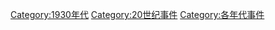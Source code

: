 [[Category:1930年代|Category:1930年代]]
[[Category:20世纪事件|Category:20世纪事件]]
[[Category:各年代事件|Category:各年代事件]]